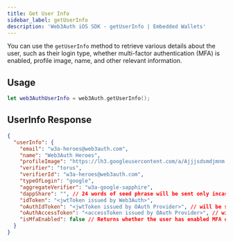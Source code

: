 ```yaml
---
title: Get User Info
sidebar_label: getUserInfo
description: 'Web3Auth iOS SDK - getUserInfo | Embedded Wallets'
---
```


You can use the `getUserInfo` method to retrieve various details about the user, such as their login type, whether multi-factor authentication (MFA) is enabled, profile image, name, and other relevant information.

## Usage

```swift
let web3AuthUserInfo = web3Auth.getUserInfo();
```

## UserInfo Response

```json
{
  "userInfo": {
    "email": "w3a-heroes@web3auth.com",
    "name": "Web3Auth Heroes",
    "profileImage": "https://lh3.googleusercontent.com/a/Ajjjsdsmdjmnm...",
    "verifier": "torus",
    "verifierId": "w3a-heroes@web3auth.com",
    "typeOfLogin": "google",
    "aggregateVerifier": "w3a-google-sapphire",
    "dappShare": "", // 24 words of seed phrase will be sent only incase of custom verifiers
    "idToken": "<jwtToken issued by Web3Auth>",
    "oAuthIdToken": "<jwtToken issued by OAuth Provider>", // will be sent only incase of custom verifiers
    "oAuthAccessToken": "<accessToken issued by OAuth Provider>", // will be sent only incase of custom verifiers
    "isMfaEnabled": false // Returns whether the user has enabled MFA or not
  }
}
```
